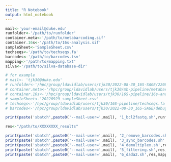 ```yaml
---
title: "R Notebook"
output: html_notebook
---
```


```r
mail<-'your-email@duke.edu'
runfolder<-'/path/to/runfolder'
container.meta<-'/path/to/metabarcoding.sif'
container.16s<-'/path/to/16s-analysis.sif'
sampleSheet<-'SampleSheet.csv'
techseqs<-'/path/to/techseqs.fa'
barcodes<-'/path/to/barcodes.tsv'
mapping<-'/path/to/mapping.txt'
silva<-'/path/to/silva-database-dir'

# for example
# mail<- 'tjk30@duke.edu'
# runfolder<-'/hpc/group/ldavidlab/users/tjk30/2022-08-30_16S-SAGE/220830_MN00462_0233_A000H52VNN'
# container.meta<-'/hpc/group/ldavidlab/users/tjk30/mb-pipeline/metabarcoding.sif'
# container.16s<-'/hpc/group/ldavidlab/users/tjk30/16S-pipeline/16s-analysis.sif'
# sampleSheet<-'20220929_sampleSheet.csv'
# techseqs<-'/hpc/group/ldavidlab/users/tjk30/16S-pipeline/techseqs.fa'
# barcodes<-'/hpc/group/ldavidlab/users/tjk30/2022-08-30_16S-SAGE/debug_results/0_mapping/barcodes.txt'

```

```r
print(paste('sbatch',paste0('--mail-user=',mail), '1_bcl2fastq.sh',runfolder,container.16s,sampleSheet))
```
```r
res<-"/path/to/XXXXXXXX_results"
```

```r
print(paste('sbatch',paste0('--mail-user=',mail), '2_remove_barcodes.sh',file.path(res,"0_data_raw"),techseqs))
print(paste('sbatch',paste0('--mail-user=',mail), '3_sync_barcodes.sh',res,container.16s))
print(paste('sbatch',paste0('--mail-user=',mail), '4_demultiplex.sh',res,barcodes, container.16s))
print(paste('sbatch',paste0('--mail-user=',mail), '5_filtering.sh',res,container.16s))
print(paste('sbatch',paste0('--mail-user=',mail), '6_dada2.sh',res,mapping,silva,container.meta))

```
